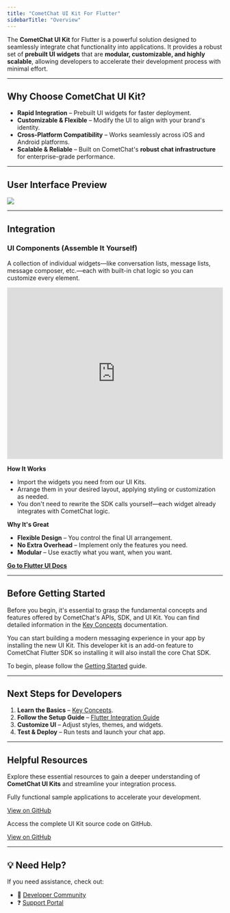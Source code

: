 ```yaml
---
title: "CometChat UI Kit For Flutter"
sidebarTitle: "Overview"
---
```


The **CometChat UI Kit** for Flutter is a powerful solution designed to seamlessly integrate chat functionality into applications. It provides a robust set of **prebuilt UI widgets** that are **modular, customizable, and highly scalable**, allowing developers to accelerate their development process with minimal effort.

***

## **Why Choose CometChat UI Kit?**

* **Rapid Integration** – Prebuilt UI widgets for faster deployment.
* **Customizable & Flexible** – Modify the UI to align with your brand's identity.
* **Cross-Platform Compatibility** – Works seamlessly across iOS and Android platforms.
* **Scalable & Reliable** – Built on CometChat's **robust chat infrastructure** for enterprise-grade performance.

***

## **User Interface Preview**

<Frame>
  <img src="/images/7e8b813d-chat_experience_full_tab_based-28115d603d38f5bbfbfe170739aa478c.png" />
</Frame>

***

## **Integration**

### **UI Components (Assemble It Yourself)**

A collection of individual widgets—like conversation lists, message lists, message composer, etc.—each with built-in chat logic so you can customize every element.

<Frame>
  <iframe width="100%" height="400" src="https://www.youtube.com/embed/7ZMRhg1k1lc" title="YouTube video" frameBorder="0" allow="accelerometer; autoplay; clipboard-write; encrypted-media; gyroscope; picture-in-picture; web-share"></iframe>
</Frame>

**How It Works**

* Import the widgets you need from our UI Kits.
* Arrange them in your desired layout, applying styling or customization as needed.
* You don't need to rewrite the SDK calls yourself—each widget already integrates with CometChat logic.

**Why It's Great**

* **Flexible Design** – You control the final UI arrangement.
* **No Extra Overhead** – Implement only the features you need.
* **Modular** – Use exactly what you want, when you want.

[**Go to Flutter UI Docs**](/ui-kit/flutter/getting-started)

***

## **Before Getting Started**

Before you begin, it's essential to grasp the fundamental concepts and features offered by CometChat's APIs, SDK, and UI Kit. You can find detailed information in the [Key Concepts](/fundamentals/key-concepts) documentation.

You can start building a modern messaging experience in your app by installing the new UI Kit. This developer kit is an add-on feature to CometChat Flutter SDK so installing it will also install the core Chat SDK.

To begin, please follow the [Getting Started](/ui-kit/flutter/getting-started) guide.

***

## **Next Steps for Developers**

1. **Learn the Basics** – [Key Concepts](/fundamentals/key-concepts).
2. **Follow the Setup Guide** – [Flutter Integration Guide](/ui-kit/flutter/getting-started)
3. **Customize UI** – Adjust styles, themes, and widgets.
4. **Test & Deploy** – Run tests and launch your chat app.

***

## **Helpful Resources**

Explore these essential resources to gain a deeper understanding of **CometChat UI Kits** and streamline your integration process.

<CardGroup>  
<Card title="Flutter Sample App">

Fully functional sample applications to accelerate your development.

[View on GitHub](https://github.com/cometchat/cometchat-uikit-flutter/tree/v5/sample_app)

</Card>

<Card title="UI Kit Source Code">

Access the complete UI Kit source code on GitHub.

[View on GitHub](https://github.com/cometchat/cometchat-uikit-flutter/tree/v5/chat_uikit)

</Card>
</CardGroup>

***

## **💡 Need Help?**

If you need assistance, check out:

* 💬 [Developer Community](http://community.cometchat.com/)
* ❓ [Support Portal](https://help.cometchat.com/hc/en-us/requests/new)
